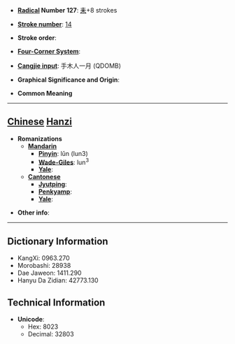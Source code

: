 * '''[[Wiktionary:Chinese radical index| Radical]] Number 127''': [[Wiktionary:Chinese radical index 耒|耒]]+8 strokes

* '''[[Wiktionary:Chinese total strokes index|Stroke number]]''': [[Wiktionary:Chinese total strokes index 14|14]]

* '''Stroke order''': 

* '''[[Wiktionary:Chinese four corner index|Four-Corner System]]''': 

* '''[[Wiktionary:Chinese Cangjie index|Cangjie input]]''': 手木人一月 (QDOMB)

* '''Graphical Significance and Origin''': 

* '''Common Meaning'''

----

== [[Chinese]] [[Hanzi]] ==

* '''Romanizations'''
** '''[[Mandarin]]'''
*** '''[[Pinyin]]''': lǔn (lun3)
*** '''[[Wade-Giles]]''': lun<sup>3</sup>
*** '''[[Yale]]''': 
** '''[[Cantonese]]'''
*** '''[[Jyutping]]''':
*** '''[[Penkyamp]]''': 
*** '''[[Yale]]''': 

* '''Other info''': 

----

== Dictionary Information ==

* KangXi: 0963.270
* Morobashi: 28938
* Dae Jaweon: 1411.290
* Hanyu Da Zidian: 42773.130

== Technical Information ==

* '''Unicode''':
** Hex: 8023
** Decimal: 32803